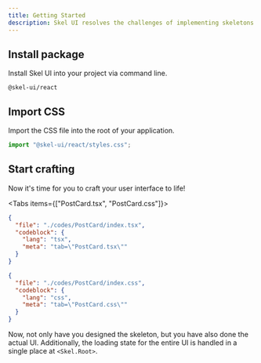 ```yaml
---
title: Getting Started
description: Skel UI resolves the challenges of implementing skeletons by eliminating the need to create dedicated loading screens and providing an easier way to manage skeleton states using react-context.
---
```



## Install package

Install Skel UI into your project via command line.

```package-install
@skel-ui/react
```

## Import CSS

Import the CSS file into the root of your application.

```js
import "@skel-ui/react/styles.css";
```

## Start crafting

Now it's time for you to craft your user interface to life!

<Portal codesandbox="https://codesandbox.io/p/sandbox/rendering-list-forked-kxdnwr">
  <PostCard />
</Portal>

<Tabs items={["PostCard.tsx", "PostCard.css"]}>

```json doc-gen:file
{
  "file": "./codes/PostCard/index.tsx",
  "codeblock": {
    "lang": "tsx",
    "meta": "tab=\"PostCard.tsx\""
  }
}
```

```json doc-gen:file
{
  "file": "./codes/PostCard/index.css",
  "codeblock": {
    "lang": "css",
    "meta": "tab=\"PostCard.css\""
  }
}
```

</Tabs>

Now, not only have you designed the skeleton, but you have also done the actual UI. Additionally, the loading state for the entire UI is handled in a single place at `<Skel.Root>`.
